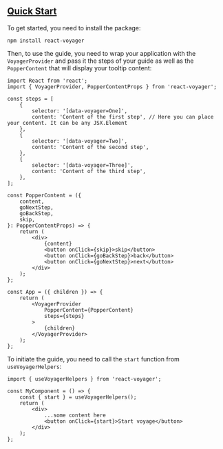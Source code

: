## [Quick Start](#quick-start)

To get started, you need to install the package:

```commandline
npm install react-voyager
```

Then, to use the guide, you need to wrap your application with the `VoyagerProvider` and pass it the steps of your guide as well
as the `PopperContent` that will display your tooltip content:

```tsx
import React from 'react';
import { VoyagerProvider, PopperContentProps } from 'react-voyager';

const steps = [
    {
        selector: '[data-voyager=One]',
        content: 'Content of the first step', // Here you can place your content. It can be any JSX.Element
    },
    {
        selector: '[data-voyager=Two]',
        content: 'Content of the second step',
    },
    {
        selector: '[data-voyager=Three]',
        content: 'Content of the third step',
    },
];

const PopperContent = ({
    content,
    goNextStep,
    goBackStep,
    skip,
}: PopperContentProps) => {
    return (
        <div>
            {content}
            <button onClick={skip}>skip</button>
            <button onClick={goBackStep}>back</button>
            <button onClick={goNextStep}>next</button>
        </div>
    );
};

const App = ({ children }) => {
    return (
        <VoyagerProvider
            PopperContent={PopperContent}
            steps={steps}
        >
            {children}
        </VoyagerProvider>
    );
};
```


To initiate the guide, you need to call the `start` function from `useVoyagerHelpers`:

```tsx
import { useVoyagerHelpers } from 'react-voyager';

const MyComponent = () => {
    const { start } = useVoyagerHelpers();
    return (
        <div>
            ...some content here
            <button onClick={start}>Start voyage</button>
        </div>
    );
};
```
